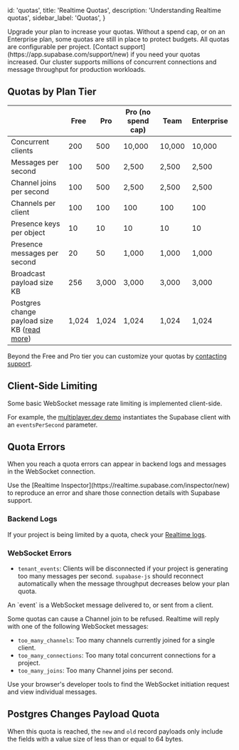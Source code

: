 
  id: 'quotas',
  title: 'Realtime Quotas',
  description: 'Understanding Realtime quotas',
  sidebar_label: 'Quotas',
}

<Admonition type="note">
  Upgrade your plan to increase your quotas. Without a spend cap, or on an Enterprise plan, some
  quotas are still in place to protect budgets. All quotas are configurable per project. [Contact
  support](https://app.supabase.com/support/new) if you need your quotas increased. Our cluster
  supports millions of concurrent connections and message throughput for production workloads.
</Admonition>

## Quotas by Plan Tier

|                                                                                | Free  | Pro   | Pro (no spend cap) | Team   | Enterprise |
| ------------------------------------------------------------------------------ | ----- | ----- | ------------------ | ------ | ---------- |
| Concurrent clients                                                             | 200   | 500   | 10,000             | 10,000 | 10,000     |
| Messages per second                                                            | 100   | 500   | 2,500              | 2,500  | 2,500      |
| Channel joins per second                                                       | 100   | 500   | 2,500              | 2,500  | 2,500      |
| Channels per client                                                            | 100   | 100   | 100                | 100    | 100        |
| Presence keys per object                                                       | 10    | 10    | 10                 | 10     | 10         |
| Presence messages per second                                                   | 20    | 50    | 1,000              | 1,000  | 1,000      |
| Broadcast payload size KB                                                      | 256   | 3,000 | 3,000              | 3,000  | 3,000      |
| Postgres change payload size KB ([read more](#postgres-changes-payload-quota)) | 1,024 | 1,024 | 1,024              | 1,024  | 1,024      |

Beyond the Free and Pro tier you can customize your quotas by [contacting support](https://app.supabase.com/support/new).

## Client-Side Limiting

Some basic WebSocket message rate limiting is implemented client-side.

For example, the [multiplayer.dev demo](/docs/guides/realtime/quickstart#cursor-positions) instantiates the Supabase client with an `eventsPerSecond` parameter.

## Quota Errors

When you reach a quota errors can appear in backend logs and messages in the WebSocket connection.

<Admonition type="note">
  Use the [Realtime Inspector](https://realtime.supabase.com/inspector/new) to reproduce an error
  and share those connection details with Supabase support.
</Admonition>

### Backend Logs

If your project is being limited by a quota, check your [Realtime logs](https://app.supabase.com/project/_/database/realtime-logs).

### WebSocket Errors

- `tenant_events`: Clients will be disconnected if your project is generating too many messages per second. `supabase-js` should reconnect automatically when the message throughput decreases below your plan quota.

<Admonition type="note">
  An `event` is a WebSocket message delivered to, or sent from a client.
</Admonition>

Some quotas can cause a Channel join to be refused. Realtime will reply with one of the following WebSocket messages:

- `too_many_channels`: Too many channels currently joined for a single client.
- `too_many_connections`: Too many total concurrent connections for a project.
- `too_many_joins`: Too many Channel joins per second.

<Admonition type="note">
  Use your browser's developer tools to find the WebSocket initiation request and view individual
  messages.
</Admonition>

## Postgres Changes Payload Quota

When this quota is reached, the `new` and `old` record payloads only include the fields with a value size of less than or equal to 64 bytes.


